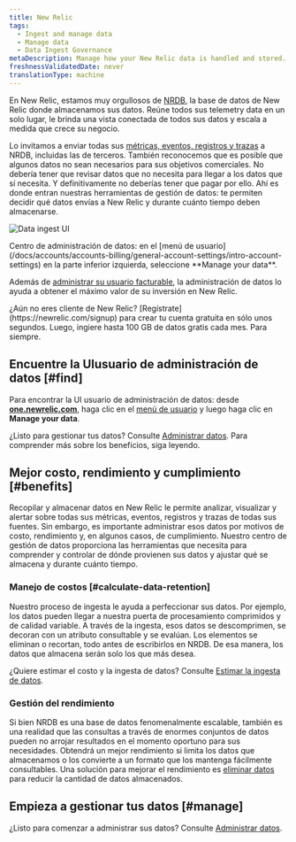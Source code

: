 ```yaml
---
title: New Relic
tags:
  - Ingest and manage data
  - Manage data
  - Data Ingest Governance
metaDescription: Manage how your New Relic data is handled and stored.
freshnessValidatedDate: never
translationType: machine
---
```



En New Relic, estamos muy orgullosos de [NRDB](/docs/telemetry-data-platform/ingest-manage-data/get-started/nrdb-horsepower-under-hood), la base de datos de New Relic donde almacenamos sus datos. Reúne todos sus telemetry data en un solo lugar, le brinda una vista conectada de todos sus datos y escala a medida que crece su negocio.

Lo invitamos a enviar todas sus [métricas, eventos, registros y trazas](/docs/data-apis/understand-data/new-relic-data-types) a NRDB, incluidas las de terceros. También reconocemos que es posible que algunos datos no sean necesarios para sus objetivos comerciales. No debería tener que revisar datos que no necesita para llegar a los datos que sí necesita. Y definitivamente no deberías tener que pagar por ello. Ahí es donde entran nuestras herramientas de gestión de datos: te permiten decidir qué datos envías a New Relic y durante cuánto tiempo deben almacenarse.

<img
  title="Data ingest UI"
  alt="Data ingest UI"
  src={accountsDataIngestUI}
/>

<figcaption>
  Centro de administración de datos: en el [menú de usuario](/docs/accounts/accounts-billing/general-account-settings/intro-account-settings) en la parte inferior izquierda, seleccione <DoNotTranslate>**Manage your data**</DoNotTranslate>.
</figcaption>

Además de [administrar su usuario facturable](/docs/accounts/accounts-billing/new-relic-one-user-management/introduction-managing-users), la administración de datos lo ayuda a obtener el máximo valor de su inversión en New Relic.

<Callout variant="important">
  ¿Aún no eres cliente de New Relic? [Regístrate](https://newrelic.com/signup) para crear tu cuenta gratuita en sólo unos segundos. Luego, ingiere hasta 100 GB de datos gratis cada mes. Para siempre.
</Callout>

## Encuentre la UIusuario de administración de datos [#find]

Para encontrar la UI usuario de administración de datos: desde <DoNotTranslate>**[one.newrelic.com](https://one.newrelic.com/all-capabilities)**</DoNotTranslate>, haga clic en el [menú de usuario](/docs/accounts/accounts-billing/general-account-settings/intro-account-settings) y luego haga clic en <DoNotTranslate>**Manage your data**</DoNotTranslate>.

¿Listo para gestionar tus datos? Consulte [Administrar datos](/docs/data-apis/manage-data/manage-data-coming-new-relic). Para comprender más sobre los beneficios, siga leyendo.

## Mejor costo, rendimiento y cumplimiento [#benefits]

Recopilar y almacenar datos en New Relic le permite analizar, visualizar y alertar sobre todas sus métricas, eventos, registros y trazas de todas sus fuentes. Sin embargo, es importante administrar esos datos por motivos de costo, rendimiento y, en algunos casos, de cumplimiento. Nuestro centro de gestión de datos proporciona las herramientas que necesita para comprender y controlar de dónde provienen sus datos y ajustar qué se almacena y durante cuánto tiempo.

### Manejo de costos [#calculate-data-retention]

Nuestro proceso de ingesta le ayuda a perfeccionar sus datos. Por ejemplo, los datos pueden llegar a nuestra puerta de procesamiento comprimidos y de calidad variable. A través de la ingesta, esos datos se descomprimen, se decoran con un atributo consultable y se evalúan. Los elementos se eliminan o recortan, todo antes de escribirlos en NRDB. De esa manera, los datos que almacena serán solo los que más desea.

¿Quiere estimar el costo y la ingesta de datos? Consulte [Estimar la ingesta de datos](https://newrelic.com/blog/nerdlog/estimate-data-cost).

### Gestión del rendimiento

Si bien NRDB es una base de datos fenomenalmente escalable, también es una realidad que las consultas a través de enormes conjuntos de datos pueden no arrojar resultados en el momento oportuno para sus necesidades. Obtendrá un mejor rendimiento si limita los datos que almacenamos o los convierte a un formato que los mantenga fácilmente consultables. Una solución para mejorar el rendimiento es [eliminar datos](/docs/accounts/accounts/data-management/drop-data-using-nerdgraph) para reducir la cantidad de datos almacenados.

## Empieza a gestionar tus datos [#manage]

¿Listo para comenzar a administrar sus datos? Consulte [Administrar datos](/docs/data-apis/manage-data/manage-data-coming-new-relic).